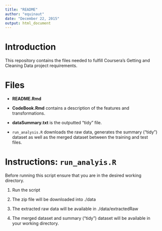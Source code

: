 ```yaml
---
title: "README"
author: "equinaut"
date: "December 22, 2015"
output: html_document
---
```


# Introduction

This repository contains the files needed to fulfill Coursera's Getting and Cleaning Data project requirements.

# Files

- **README.Rmd**

- **CodeBook.Rmd** contains a description of the features and transformations.

- **dataSummary.txt** is the outputted "tidy" file.

- `run_analysis.R` downloads the raw data, generates the summary ("tidy") dataset as well as the merged dataset between the training and test files.

# Instructions: `run_analyis.R` 

Before running this script ensure that you are in the desired working directory. 

1. Run the script

2. The zip file will be downloaded into ./data

3. The extracted raw data will be available in ./data/extractedRaw

4. The merged dataset and summary ("tidy") dataset will be available in your working directory.